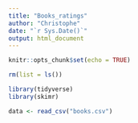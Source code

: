 ```yaml
---
title: "Books_ratings"
author: "Christophe"
date: "`r Sys.Date()`"
output: html_document
---
```


```r
knitr::opts_chunk$set(echo = TRUE)
```

```r
rm(list = ls())
```

```r
library(tidyverse)
library(skimr)
```

```r
data <- read_csv("books.csv")
```

```r

```

